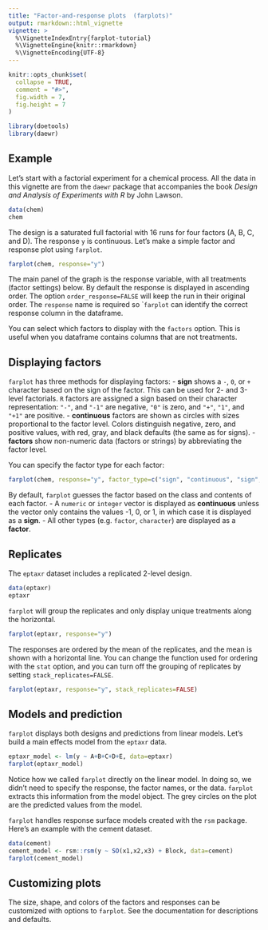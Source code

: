 ```yaml
---
title: "Factor-and-response plots  (farplots)"
output: rmarkdown::html_vignette
vignette: >
  %\VignetteIndexEntry{farplot-tutorial}
  %\VignetteEngine{knitr::rmarkdown}
  %\VignetteEncoding{UTF-8}
---
```


```r
knitr::opts_chunk$set(
  collapse = TRUE,
  comment = "#>",
  fig.width = 7,
  fig.height = 7
)
```

```r
library(doetools)
library(daewr)
```

## Example

Let's start with a factorial experiment for a chemical process. All the data in this vignette are from the `daewr` package that accompanies the book *Design and Analysis of Experiments with R* by John Lawson.

```r
data(chem)
chem
```

The design is a saturated full factorial with 16 runs for four factors (A, B, C, and D). The response `y` is continuous. Let's make a simple factor and response plot using `farplot`.

```r
farplot(chem, response="y")
```
The main panel of the graph is the response variable, with all treatments (factor settings) below. By default the response is displayed in ascending order. The option `order_response=FALSE` will keep the run in their original order. The `response` name is required so ``farplot` can identify the correct response column in the dataframe.

You can select which factors to display with the `factors` option. This is useful when you dataframe contains columns that are not treatments.

## Displaying factors

`farplot` has three methods for displaying factors:
  - **sign** shows a `-`, `0`, or `+` character based on the sign of the factor. This can be used for 2- and 3-level factorials. `R` factors are assigned a sign based on their character representation: `"-"`, and `"-1"` are negative, `"0"` is zero, and `"+"`, `"1"`, and `"+1"` are positive.
  - **continuous** factors are shown as circles with sizes proportional to the factor level. Colors distinguish negative, zero, and positive values, with red, gray, and black defaults (the same as for signs).
  - **factors** show non-numeric data (factors or strings) by abbreviating the factor level.
  
You can specify the factor type for each factor:
```r
farplot(chem, response="y", factor_type=c("sign", "continuous", "sign", "factor"))
```

By default, `farplot` guesses the factor based on the class and contents of each factor.
  - A `numeric` or `integer` vector is displayed as **continuous** unless the vector only contains the values -1, 0, or 1, in which case it is displayed as a **sign**.
  - All other types (e.g. `factor`, `character`) are displayed as a **factor**.

## Replicates

The `eptaxr` dataset includes a replicated 2-level design.
```r
data(eptaxr)
eptaxr
```
`farplot` will group the replicates and only display unique treatments along the horizontal.
```r
farplot(eptaxr, response="y")
```
The responses are ordered by the mean of the replicates, and the mean is shown with a horizontal line. You can change the function used for ordering with the `stat` option, and you can turn off the grouping of replicates by setting `stack_replicates=FALSE`.

```r
farplot(eptaxr, response="y", stack_replicates=FALSE)
```

## Models and prediction

`farplot` displays both designs and predictions from linear models. Let's build a main effects model from the `eptaxr` data.

```r
eptaxr_model <- lm(y ~ A+B+C+D+E, data=eptaxr)
farplot(eptaxr_model)
```
Notice how we called `farplot` directly on the linear model. In doing so, we didn't need to specify the response, the factor names, or the data. `farplot` extracts this information from the model object. The grey circles on the plot are the predicted values from the model.

`farplot` handles response surface models created with the `rsm` package. Here's an example with the cement dataset.
```r
data(cement)
cement_model <- rsm::rsm(y ~ SO(x1,x2,x3) + Block, data=cement)
farplot(cement_model)
```

## Customizing plots

The size, shape, and colors of the factors and responses can be customized with options to `farplot`. See the documentation for descriptions and defaults.


